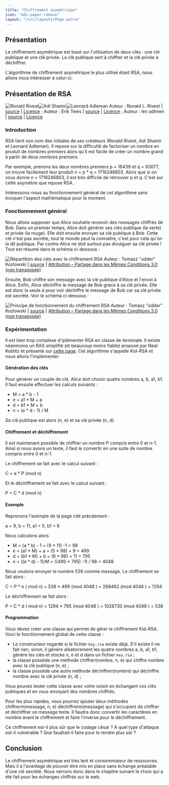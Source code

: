 ```yaml
---
title: "Chiffrement asymétrique"
icon: "mdi:paper-remove"
layout: "/src/layouts/Page.astro"
---
```


## Présentation

Le chiffrement asymétrique est basé sur l'utilisation de deux clés : une clé
publique et une clé privée. La clé publique sert à chiffrer et la clé privée à
déchiffrer.

L'algorithme de chiffrement asymétrique le plus utilisé étant RSA, nous allons
nous intéresser à celui-ci.

## Présentation de RSA

![Ronald Rivest](/cours/Rivest.jpg)![Adi Shamir](/cours/Shamir.jpg)![Leonard Adleman](/cours/Adleman.jpg) Auteur : Ronald L. Rivest | [source](https://commons.wikimedia.org/wiki/File:Ronald_L_Rivest_photo.jpg) | [Licence](https://creativecommons.org/licenses/by-sa/4.0/deed.fr) ; Auteur : Erik Tews | [source](https://commons.wikimedia.org/wiki/File:Adi_Shamir_at_TU_Darmstadt_\(2013\).jpg) | [Licence](https://creativecommons.org/licenses/by-sa/3.0/deed.fr) ; Auteur : len adlmen | [source](https://commons.wikimedia.org/wiki/File:Len-mankin-pic.jpg) | [Licence](https://creativecommons.org/licenses/by-sa/3.0/deed.fr)

### Introduction

RSA tient son nom des initiales de ses créateurs (Ronald Rivest, Adi Shamir et
Leonard Adleman). Il repose sur la difficulté de factoriser un nombre en
produit de nombres premiers alors qu'il est facile de créer un nombre grand à
partir de deux nombres premiers.

Par exemple, prenons les deux nombres premiers p = 18439 et q = 93077, on
trouve facilement leur produit n = p * q = 1716246803. Alors que si on vous
donne n = 1716246803, il est très difficile de retrouver p et q. C'est sur
cette asymétrie que repose RSA.

Intéressons-nous au fonctionnement général de cet algorithme sans évoquer
l'aspect mathématique pour le moment.

### Fonctionnement général

Nous allons supposer que Alice souhaite recevoir des messages chiffrés de Bob.
Dans un premier temps, Alice doit générer ses clés publique (la verte) et
privée (la rouge). Elle doit ensuite envoyer sa clé publique à Bob. Cette clé
n'est pas secrète, tout le monde peut la connaitre, c'est pour cela qu'on la
dit publique. Par contre Alice ne doit surtout pas divulguer sa clé privée !
Tout est résumé dans le schéma ci-dessous :

![Répartition des clés avec le chiffrement RSA](/cours/rsa1.svg) Auteur : Tomasz "odder" Kozlowski | [source](https://upload.wikimedia.org/wikipedia/commons/0/01/Asymmetric_cryptography_-_step_1.svg) | [Attribution – Partage dans les Mêmes Conditions 3.0 (non transposée)](https://creativecommons.org/licenses/by-sa/3.0/deed.fr)

Ensuite, Bob chiffre son message avec la clé publique d'Alice et l'envoi à
Alice. Enfin, Alice déchiffre le message de Bob gràce à sa clé privée. Elle
est donc la seule à pour voir déchiffre le message de Bob car sa clé privée
est secrète. Voir le schéma ci-dessous :

![Principe de fonctionnement du chiffrement RSA](/cours/rsa2.svg) Auteur : Tomasz "odder" Kozlowski | [source](https://upload.wikimedia.org/wikipedia/commons/1/11/Asymmetric_cryptography_-_step_2.svg) | [Attribution – Partage dans les Mêmes Conditions 3.0 (non transposée)](https://creativecommons.org/licenses/by-sa/3.0/deed.fr)

### Expérimentation

Il est bien trop complexe d'iplémenter RSA en classe de terminale. Il existe
néanmoins un RAS simplifié (et beaucoup moins fiable) proposé par Neal Koblitz
et présenté sur [cette
page](https://www.cs.uri.edu/cryptography/publickeykidkrypto.htm). Cet
algorithme s'appelle Kid-RSA et nous allons l'implémenter.

#### Génération des clés

Pour générer un couple de clé, Alice doit choisir quatre nombres a, b, a1, b1.
Il faut ensuite effectuer les calculs suivants :

  - M = a * b - 1
  - e = a1 * M + a 
  - d = b1 * M + b
  - n = (e * d - 1) / M

Sa clé publique est alors (n, e) et sa clé privée (n, d).

#### Chiffrement et déchiffrement

Il est maintenant possible de chiffrer un nombre P compris entre 0 et n-1.
Ainsi si nous avons un texte, il faut le convertir en une suite de nombre
compris entre 0 et n-1.

Le chiffrement se fait avec le calcul suivant :

C = e * P (mod n)

Et le déchiffrement se fait avec le calcul suivant :

P = C * d (mod n)

#### Exemple

Reprenons l'exemple de la page cité précdement :

a = 9, b = 11, a1 = 5, b1 = 8

Nous calculons alors

  - M = (a * b) - 1 = (9 * 11) -1 = 98
  - e = (a1 * M) + a = (5 * 98) + 9 = 499
  - d = (b1 * M) + b = (8 * 98) + 11 = 795
  - n = ((e * d) - 1)/M = ((499 * 795) -1) / 98 = 4048

Nous voulons envoyer le nombre 538 comme message. Le chiffrement se fait alors
:

C = P * e ( mod n) = 538 * 499 (mod 4048 ) = 268462 (mod 4048 ) = 1294

Le déchiffrement se fait alors :

P = C * d ( mod n) = 1294 * 795 (mod 4048 ) = 1028730 (mod 4048 ) = 538

#### Programmation

Vous devez créer une classe qui permet de gérer le chiffrement Kid-RSA. Voici
le fonctionnement global de cette classe :

  - Le constructeur regarde si le fichier `key.rsa` existe déjà. S'il existe il ne fait rien, sinon, il génère aléatoirement les quatre nombres a, b, a1, b1, génère les clés et stocke n, e et d dans un fichier `key.rsa` ;
  - la classe possède une méthode chiffrer(nombre, n, e) qui chiffre nombre avec la clé publique (n, e) ;
  - la classe possède une autre méthode déchiffrer(nombre) qui déchiffre nombre avec la clé privée (n, d) ;

Vous pouvez tester cette classe avec votre voisin en échangant vos clés
publiques et en vous envoyant des nombres chiffrés.

Pour les plus rapides, vous pourrez ajouter deux méthodes chiffrerm(message,
n, e) déchiffrerm(message) qui s'occupent de chiffrer et déchiffrer un message
texte. Il faudra donc convertir les caractères en nombre avant le chiffrement
et faire l'inverse pour le déchiffrement.

Ce chiffrement est-il plus sûr que le codage césar ? À quel type d'attaque
est-il vulnérable ? Que faudrait-il faire pour le rendre plus sûr ?

## Conclusion

Le chiffrement asymétrique est très lent et consommateur de ressources. Mais
il a l'avantage de pouvoir être mis en place sans échange préalable d'une clé
secrète. Nous verrons donc dans le chapitre suivant le choix qui a été fait
pour les échanges chiffrés sur le web.